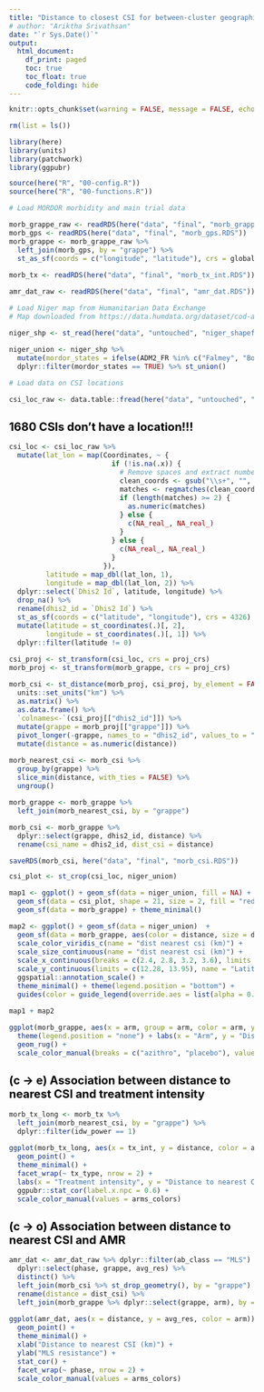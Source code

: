 ```yaml
---
title: "Distance to closest CSI for between-cluster geographical spillover of AMR in MORDOR at 24 months"
# author: "Ariktha Srivathsan"
date: "`r Sys.Date()`"
output:
  html_document:
    df_print: paged
    toc: true
    toc_float: true
    code_folding: hide
---
```


```{=html}
<style type="text/css">

body{ /* Normal  */
      font-size: 12px;
  }
td {  /* Table  */
  font-size: 15px;
}
h1.title {
  font-size: 26px;
  color: Black;
}
h1 { /* Header 1 */
  font-size: 24px;
  color: Black;
}
h2 { /* Header 2 */
    font-size: 20px;
  color: Black;
}
h3 { /* Header 3 */
  color: Black;
}
code.r{ /* Code block */
    font-size: 12px;
}
pre { /* Code block - determines code spacing between lines */
    font-size: 14px;
}
</style>
```

```r
knitr::opts_chunk$set(warning = FALSE, message = FALSE, echo = TRUE) 

rm(list = ls())       

library(here)
library(units)
library(patchwork)
library(ggpubr)
```

```r

source(here("R", "00-config.R"))
source(here("R", "00-functions.R"))

# Load MORDOR morbidity and main trial data

morb_grappe_raw <- readRDS(here("data", "final", "morb_grappe.RDS"))
morb_gps <- readRDS(here("data", "final", "morb_gps.RDS"))
morb_grappe <- morb_grappe_raw %>%
  left_join(morb_gps, by = "grappe") %>%
  st_as_sf(coords = c("longitude", "latitude"), crs = global_crs)

morb_tx <- readRDS(here("data", "final", "morb_tx_int.RDS"))

amr_dat_raw <- readRDS(here("data", "final", "amr_dat.RDS"))

# Load Niger map from Humanitarian Data Exchange 
# Map downloaded from https://data.humdata.org/dataset/cod-ab-ner on 9 April 2024

niger_shp <- st_read(here("data", "untouched", "niger_shapefiles", "NER_admbnda_adm2_IGNN_20230720.shp"))

niger_union <- niger_shp %>% 
  mutate(mordor_states = ifelse(ADM2_FR %in% c("Falmey", "Boboye", "Loga"), TRUE, FALSE)) %>% 
  dplyr::filter(mordor_states == TRUE) %>% st_union()

# Load data on CSI locations

csi_loc_raw <- data.table::fread(here("data", "untouched", "cartesanitaire_niger_entites.csv"))

```

## 1680 CSIs don't have a location!!!

```r

csi_loc <- csi_loc_raw %>% 
  mutate(lat_lon = map(Coordinates, ~ {
                         if (!is.na(.x)) {
                           # Remove spaces and extract numbers
                           clean_coords <- gsub("\\s+", "", .x)
                           matches <- regmatches(clean_coords, gregexpr("-?\\d+\\.\\d+", clean_coords))[[1]]
                           if (length(matches) >= 2) {
                             as.numeric(matches)
                           } else {
                             c(NA_real_, NA_real_)
                           }
                         } else {
                           c(NA_real_, NA_real_)
                         }
                       }),
         latitude = map_dbl(lat_lon, 1),
         longitude = map_dbl(lat_lon, 2)) %>%
  dplyr::select(`Dhis2 Id`, latitude, longitude) %>%
  drop_na() %>%
  rename(dhis2_id = `Dhis2 Id`) %>%
  st_as_sf(coords = c("latitude", "longitude"), crs = 4326) %>%
  mutate(latitude = st_coordinates(.)[, 2],
         longitude = st_coordinates(.)[, 1]) %>%
  dplyr::filter(latitude != 0)

csi_proj <- st_transform(csi_loc, crs = proj_crs)
morb_proj <- st_transform(morb_grappe, crs = proj_crs)

morb_csi <- st_distance(morb_proj, csi_proj, by_element = FALSE) %>%
  units::set_units("km") %>%
  as.matrix() %>%
  as.data.frame() %>%
  `colnames<-`(csi_proj[["dhis2_id"]]) %>%
  mutate(grappe = morb_proj[["grappe"]]) %>%
  pivot_longer(-grappe, names_to = "dhis2_id", values_to = "distance") %>%
  mutate(distance = as.numeric(distance))

morb_nearest_csi <- morb_csi %>%
  group_by(grappe) %>%
  slice_min(distance, with_ties = FALSE) %>%
  ungroup()

morb_grappe <- morb_grappe %>% 
  left_join(morb_nearest_csi, by = "grappe")

morb_csi <- morb_grappe %>%
  dplyr::select(grappe, dhis2_id, distance) %>%
  rename(csi_name = dhis2_id, dist_csi = distance)

saveRDS(morb_csi, here("data", "final", "morb_csi.RDS"))

```

```r

csi_plot <- st_crop(csi_loc, niger_union) 

map1 <- ggplot() + geom_sf(data = niger_union, fill = NA) +
  geom_sf(data = csi_plot, shape = 21, size = 2, fill = "red", alpha = 0.2) +
  geom_sf(data = morb_grappe) + theme_minimal()

map2 <- ggplot() + geom_sf(data = niger_union)  +
  geom_sf(data = morb_grappe, aes(color = distance, size = distance), alpha = 0.4) +
  scale_color_viridis_c(name = "dist nearest csi (km)") + 
  scale_size_continuous(name = "dist nearest csi (km)") +
  scale_x_continuous(breaks = c(2.4, 2.8, 3.2, 3.6), limits = c(2.45, 3.78), name = "Longitude") + 
  scale_y_continuous(limits = c(12.28, 13.95), name = "Latitude") + 
  ggspatial::annotation_scale() +
  theme_minimal() + theme(legend.position = "bottom") +
  guides(color = guide_legend(override.aes = list(alpha = 0.7)))

map1 + map2

ggplot(morb_grappe, aes(x = arm, group = arm, color = arm, y = distance)) + geom_boxplot() + theme_minimal() +
  theme(legend.position = "none") + labs(x = "Arm", y = "Distance to closest CSI (km)") +
  geom_rug() + 
  scale_color_manual(breaks = c("azithro", "placebo"), values = arms_colors)


```

## (c -> e) Association between distance to nearest CSI and treatment intensity

```r

morb_tx_long <- morb_tx %>%
  left_join(morb_nearest_csi, by = "grappe") %>%
  dplyr::filter(idw_power == 1)

ggplot(morb_tx_long, aes(x = tx_int, y = distance, color = arm)) + 
  geom_point() + 
  theme_minimal() + 
  facet_wrap(~ tx_type, nrow = 2) +
  labs(x = "Treatment intensity", y = "Distance to nearest CSI (km)") + 
  ggpubr::stat_cor(label.x.npc = 0.6) +
  scale_color_manual(values = arms_colors)

```

## (c -> o) Association between distance to nearest CSI and AMR

```r

amr_dat <- amr_dat_raw %>% dplyr::filter(ab_class == "MLS") %>%
  dplyr::select(phase, grappe, avg_res) %>%
  distinct() %>% 
  left_join(morb_csi %>% st_drop_geometry(), by = "grappe") %>%
  rename(distance = dist_csi) %>%
  left_join(morb_grappe %>% dplyr::select(grappe, arm), by = "grappe")

ggplot(amr_dat, aes(x = distance, y = avg_res, color = arm)) + 
  geom_point() +
  theme_minimal() + 
  xlab("Distance to nearest CSI (km)") + 
  ylab("MLS resistance") +
  stat_cor() + 
  facet_wrap(~ phase, nrow = 2) +
  scale_color_manual(values = arms_colors)

```
